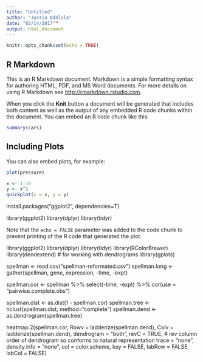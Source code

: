 ```yaml
---
title: "Untitled"
author: "Justin Ndhlala"
date: "02/14/2017""
output: html_document
---
```


```r
knitr::opts_chunk$set(echo = TRUE)
```

## R Markdown

This is an R Markdown document. Markdown is a simple formatting syntax for authoring HTML, PDF, and MS Word documents. For more details on using R Markdown see <http://rmarkdown.rstudio.com>.

When you click the **Knit** button a document will be generated that includes both content as well as the output of any embedded R code chunks within the document. You can embed an R code chunk like this:

```r
summary(cars)
```

## Including Plots

You can also embed plots, for example:

```r
plot(pressure)
```

```r
x <- 1:10
y <- x^2
quickplot(x = x, y = y)
```


install.packages("ggplot2", dependencies=T)

library(ggplot2)
library(dplyr)
library(tidyr)












Note that the `echo = FALSE` parameter was added to the code chunk to prevent printing of the R code that generated the plot.



library(ggplot2)
library(dplyr)
library(tidyr)
library(RColorBrewer)
library(dendextend) # for working with dendrograms
library(gplots) 

spellman <- read.csv("spellman-reformated.csv")
spellman.long <- gather(spellman, gene, expression, -time, -expt) 

spellman.cor <- 
  spellman %>% 
  select(-time, -expt) %>% 
  cor(use = "pairwise.complete.obs")
  
  
  spellman.dist <- as.dist(1 - spellman.cor) 
spellman.tree <- hclust(spellman.dist, method="complete")
spellman.dend <- as.dendrogram(spellman.tree)


heatmap.2(spellman.cor, 
          Rowv = ladderize(spellman.dend), 
          Colv = ladderize(spellman.dend), 
          dendrogram = "both", 
          revC = TRUE,  # rev column order of dendrogram so conforms to natural representation
          trace = "none", 
          density.info = "none",
          col = color.scheme, key = FALSE,
          labRow = FALSE, labCol = FALSE)
          